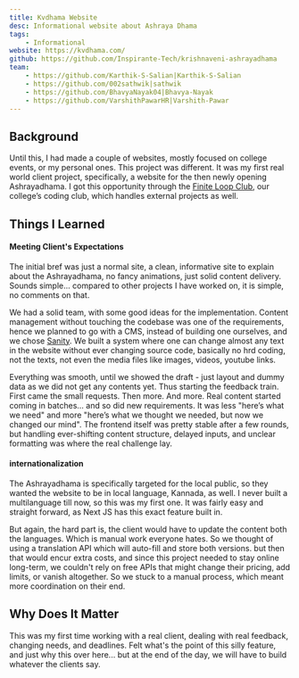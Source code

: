 ```yaml
---
title: Kvdhama Website
desc: Informational website about Ashraya Dhama
tags:
    - Informational
website: https://kvdhama.com/
github: https://github.com/Inspirante-Tech/krishnaveni-ashrayadhama
team: 
    - https://github.com/Karthik-S-Salian|Karthik-S-Salian
    - https://github.com/002sathwik|sathwik
    - https://github.com/BhavyaNayak04|Bhavya-Nayak
    - https://github.com/VarshithPawarHR|Varshith-Pawar
---
```



## Background

Until this, I had made a couple of websites, mostly focused on college events, or my personal ones. This project was different. It was my first real world client project, specifically, a website for the then newly opening Ashrayadhama. I got this opportunity through the
<a href="https://www.finiteloop.co.in/" target="_blank">Finite Loop Club</a>,
our college’s coding club, which handles external projects as well.

<Carousel 
  uid="kvdhama" 
  contents={contents}
/>

## Things I Learned

#### Meeting Client's Expectations

The initial bref was just a normal site, a clean, informative site to explain about the Ashrayadhama, no fancy animations, just solid content delivery. Sounds simple... compared to other projects I have worked on, it is simple, no comments on that.

We had a solid team, with some good ideas for the implementation. Content management without touching the codebase was one of the requirements, hence we planned to go with a CMS, instead of building one ourselves, and we chose
<a href="https://www.sanity.io/" target="_blank">Sanity</a>.
We built a system where one can change almost any text in the website without ever changing source code, basically no hrd coding, not the texts, not even the media files like images, videos, youtube links.

Everything was smooth, until we showed the draft - just layout and dummy data as we did not get any contents yet. Thus starting the feedback train. First came the small requests. Then more. And more. Real content started coming in batches... and so did new requirements. It was less "here’s what we need" and more "here’s what we thought we needed, but now we changed our mind". The frontend itself was pretty stable after a few rounds, but handling ever-shifting content structure, delayed inputs, and unclear formatting was where the real challenge lay.

#### internationalization

The Ashrayadhama is specifically targeted for the local public, so they wanted the website to be in local language, Kannada, as well. I never built a multilanguage till now, so this was my first one. It was fairly easy and straight forward, as Next JS has this exact feature built in. 

But again, the hard part is, the client would have to update the content both the languages. Which is manual work everyone hates. So we thought of using a translation API which will auto-fill and store both versions. but then that would encur extra costs, and since this project needed to stay online long-term, we couldn't rely on free APIs that might change their pricing, add limits, or vanish altogether. So we stuck to a manual process, which meant more coordination on their end.

## Why Does It Matter

This was my first time working with a real client, dealing with real feedback, changing needs, and deadlines. Felt what's the point of this silly feature, and just why this over here... but at the end of the day, we will have to build whatever the clients say.
